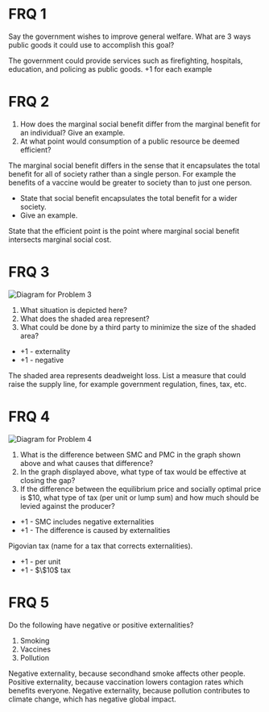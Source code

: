 # FRQ 1
Say the government wishes to improve general welfare. What are 3 ways public goods it could use to accomplish this goal?

<FRQ num={1} points={3}>
	<FRQCheck points={3}>
		The government could provide services such as firefighting, hospitals, education, and policing as public goods.
		+1 for each example
	</FRQCheck>
</FRQ>

# FRQ 2
<ol className='alpha-list-mdx'>
	<li>How does the marginal social benefit differ from the marginal benefit for an individual? Give an example.</li>
	<li> At what point would consumption of a public resource be deemed efficient?</li>
</ol>

<FRQ num={2} points={3}>
	The marginal social benefit differs in the sense that it encapsulates the total benefit for all of society rather than a single person. For example the benefits of a vaccine would be greater to society than to just one person.
	<FRQCheck points={2}>
		<ul>
			<li>State that social benefit encapsulates the total benefit for a wider society.</li>
			<li>Give an example.</li>
		</ul>
	</FRQCheck>
	<FRQCheck points={1}>
		State that the efficient point is the point where marginal social benefit intersects marginal social cost.
	</FRQCheck>
</FRQ>

# FRQ 3
<span>![Diagram for Problem 3](/img/graphs/micro7a1.png)</span>
<ol className='alpha-list-mdx'>
<li> What situation is depicted here? </li>
<li> What does the shaded area represent? </li>
<li> What could be done by a third party to minimize the size of the shaded area? </li>
</ol>

<FRQ num={3} points={6}>
	<FRQCheck points={2}>
		<ul>
			<li> +1 - externality </li>
			<li> +1 - negative </li>
		</ul>
	</FRQCheck>
	<FRQCheck points={2}>
		The shaded area represents deadweight loss.
	</FRQCheck>
	<FRQCheck points={2}>
		List a measure that could raise the supply line, for example government regulation, fines, tax, etc.
	</FRQCheck>
</FRQ>

# FRQ 4
<span>![Diagram for Problem 4](/img/graphs/micro7a2.png)</span>
<ol className='alpha-list-mdx'>
<li> What is the difference between SMC and PMC in the graph shown above and what causes that difference? </li>
<li> In the graph displayed above, what type of tax would be effective at closing the gap? </li>
<li> If the difference between the equilibrium price and socially optimal price is $10, what type of tax (per unit or lump sum) and how much should be levied against the producer? </li>
</ol>

<FRQ num={4} points={5}>
	<FRQCheck points={2}>
		<ul>
			<li>+1 - SMC includes negative externalities </li>
			<li>+1 - The difference is caused by externalities </li>
		</ul>
	</FRQCheck>
	<FRQCheck points={1}>
		Pigovian tax (name for a tax that corrects externalities). 
	</FRQCheck>
	<FRQCheck points={2}>
		<ul>
			<li>+1 - per unit</li>
			<li>+1 - $\$10$ tax</li>
		</ul>
	</FRQCheck>
</FRQ>

# FRQ 5
Do the following have negative or positive externalities?
<ol className='alpha-list-mdx'>
<li> Smoking </li>
<li> Vaccines </li>
<li> Pollution </li>
</ol>

<FRQ num={5} points={3}>
<FRQCheck points={1}> Negative externality, because secondhand smoke affects other people. </FRQCheck>
<FRQCheck points={1}> Positive externality, because vaccination lowers contagion rates which benefits everyone. </FRQCheck>
<FRQCheck points={1}> Negative externality, because pollution contributes to climate change, which has negative global impact. </FRQCheck>
</FRQ>

